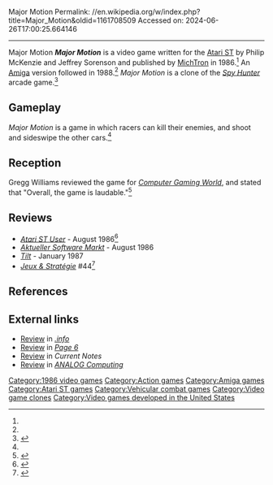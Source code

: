 Major Motion
Permalink: //en.wikipedia.org/w/index.php?title=Major_Motion&oldid=1161708509
Accessed on: 2024-06-26T17:00:25.664146



------
Major Motion
{{short description|1986 video game}}
{{Infobox video game
| collapsible = 
| state = 
| italic title = 
| title = Major Motion
| image = Major Motion cover.jpg
| alt = 
| caption = 
| developer = Philip McKenzie<br>Jeffrey Sorenson
| publisher = [[MichTron]]
| series = 
| engine = 
| platforms = [[Atari ST]], [[Amiga]]
| released = '''1986:''' Atari ST<br>'''1988:''' Amiga
| genre = [[Vehicular combat game|Vehicular combat]]
| modes = 
}}
'''''Major Motion''''' is a video game written for the [[Atari ST]] by Philip McKenzie and Jeffrey Sorenson and published by [[MichTron]] in 1986.<ref name=mania/> An [[Amiga]] version followed in 1988.<ref name=lemon/> ''Major Motion'' is a clone of the ''[[Spy Hunter]]'' arcade game.<ref>{{cite journal|last=Tucker|first=Troy|title=''Major Motion'' Review|journal=COMPUTE!'s Amiga Resource |url=https://archive.org/stream/COMPUTEs_Amiga_Resource_Volume_1_Number_1_1989-04_COMPUTE_Publications_US#page/n67/mode/2up |accessdate=2010-03-17|volume=1|date=Spring 1989|publisher=[[Compute!]]|pages=66–67}}</ref>

==Gameplay==
''Major Motion'' is a game in which racers can kill their enemies, and shoot and sideswipe the other cars.<ref name="CGW34"/>

==Reception==
Gregg Williams reviewed the game for ''[[Computer Gaming World]]'', and stated that "Overall, the game is laudable."<ref name="CGW34">{{cite magazine |last=Williams |first=Gregg |title=The Atari Playfield |magazine=Computer Gaming World |date=January–February 1987 |volume=1 |issue=34 |pages=31}}</ref>

==Reviews==
*''[[Atari ST User]]'' - August 1986<ref>{{cite web | url=https://archive.org/details/Atari_ST_User_Vol._1_No._6_1986-08_Europress_GB/page/n13/mode/2up | title=Atari ST User - Vol. 1 No. 6 (1986-08)(Europress)(GB) | date=August 1986 }}</ref>
*''[[Aktueller Software Markt]]'' - August 1986
*''[[Tilt (French magazine)|Tilt]]'' - January 1987
*''[[:fr:Jeux et Stratégie|Jeux & Stratégie]]'' #44<ref>{{cite web | url=https://archive.org/details/jeux-et-strategie-44/page/82/mode/2up | title=Jeux & stratégie 44 | date=April 1987 }}</ref>

==References==
{{reflist|refs=
<ref name="mania">{{cite web |title=Major Motion |url=http://www.atarimania.com/game-atari-st-major-motion_9897.html |website=Atari Mania}}</ref>
<ref name="lemon">{{cite web |title=Major Motion |url=http://www.lemonamiga.com |website=Lemon Amiga}}</ref>
}}

==External links==
*[https://archive.org/details/info-magazine-23/page/n43/mode/2up Review] in ''[[.info (magazine)|.info]]''
*[https://archive.org/details/Page_6_Issue_23_1986-09_ABACUS_GB/page/n21/mode/2up Review] in ''[[Page 6]]''
*[https://archive.org/details/CurrentNotesVol7No1Feb1987/page/n65/mode/2up Review] in ''Current Notes''
*[https://archive.org/details/analog-computing-magazine-48/page/n79/mode/2up Review] in ''[[ANALOG Computing]]''

[[Category:1986 video games]]
[[Category:Action games]]
[[Category:Amiga games]]
[[Category:Atari ST games]]
[[Category:Vehicular combat games]]
[[Category:Video game clones]]
[[Category:Video games developed in the United States]]